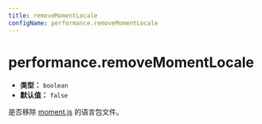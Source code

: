 ```yaml
---
title: removeMomentLocale
configName: performance.removeMomentLocale
---
```


# performance.removeMomentLocale

- **类型：** `boolean`
- **默认值：** `false`

是否移除 [moment.js](https://momentjs.com/) 的语言包文件。


<RsbuildConfig configName="performance.removeMomentLocale" />
